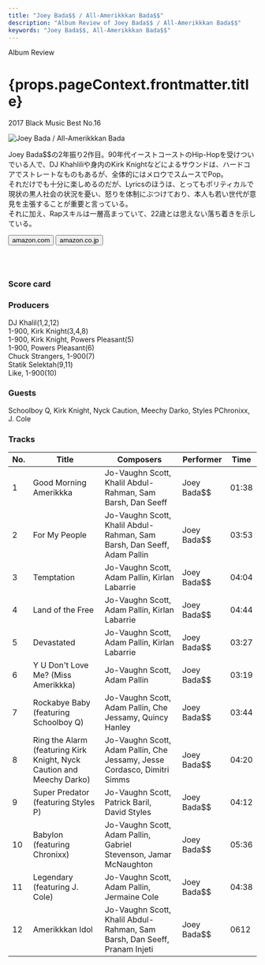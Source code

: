 ```yaml
---
title: "Joey Bada$$ / All-Amerikkkan Bada$$"
description: "Album Review of Joey Bada$$ / All-Amerikkkan Bada$$"
keywords: "Joey Bada$$, All-Amerikkkan Bada$$"
---
```





<p className="largeP">Album Review</p>
<h1 className="h1--no--margin">{props.pageContext.frontmatter.title}</h1>
<p className="largeP">
  <Link to="/best50/2017/">2017 Black Music Best No.16</Link>
</p>

<Row  className="image-card-group">
	<Column colMd={3} colLg={4} noGutterMdLeft="">
       <ImageCard>

![Joey Bada$$ / All-Amerikkkan Bada$$](../../images/cd/joeybadass2L.jpg)

</ImageCard>
	</Column>
	<Column colMd={4} colLg={8} noGutterMdLeft="">
	<p>
	Joey Bada$$の2年振り2作目。90年代イーストコーストのHip-Hopを受けついでいる人で、DJ Khahliliや身内のKirk Knightなどによるサウンドは、ハードコアでストレートなものもあるが、全体的にはメロウでスムースでPop。
	<br/>それだけでも十分に楽しめるのだが、Lyricsのほうは、とってもポリティカルで現状の黒人社会の状況を憂い、怒りを体制にぶつけており、本人も若い世代が意見を主張することが重要と言っている。
	<br/>それに加え、Rapスキルは一層高まっていて、22歳とは思えない落ち着きを示している。
	</p>
	<div>
	  <Button className="button-right-mergin"  href="https://amzn.to/2CZLxBW" renderIcon={ArrowUpRight} size='sm' kind='primary'>
      amazon.com
    </Button>
    <Button className="button-right-mergin"  href="https://amzn.to/30g5bSK" renderIcon={ArrowUpRight} size='sm' kind='secondary'>
      amazon.co.jp
    </Button>
	</div>
	<a href="https://geo.music.apple.com/jp/album/all-amerikkkan-bada%24%24/1503615343?mt=1&app=music&ls=1&at=11lcug" style="display:inline-block;overflow:hidden;background:url(https://linkmaker.itunes.apple.com/ja-jp/lockup.svg?releaseDate=2017-04-07&kind=album&bubble=apple_music&style=mono-black) no-repeat;width:180px;height:45px;"></a>
	</Column>
</Row>
<Row >
	<Column colMd={4} colLg={4} noGutterMdLeft="">
<div>
  <h3>Score card</h3>
	<SliderJS1 value="2" />
  <SliderJS2 value="1" />
	<SliderJS3 value="1" />
  <SliderJS4 value="9" />
</div>
</Column>
<Column colMd={8} colLg={8} noGutterMdLeft="">
<div>
<h3>Producers</h3>
<p>
	DJ Khalil(1,2,12)
	<br/>1-900, Kirk Knight(3,4,8)
	<br/>1-900, Kirk Knight, Powers Pleasant(5)
	<br/>1-900, Powers Pleasant(6)
	<br/>Chuck Strangers, 1-900(7)
	<br/>Statik Selektah(9,11)
	<br/>Like, 1-900(10)
</p>
<h3>Guests</h3>
<p>
	Schoolboy Q, Kirk Knight, Nyck Caution, Meechy Darko, Styles PChronixx, J. Cole
</p>
</div>
</Column>
</Row>

<h3>Tracks</h3>

| No. | Title                                                                 | Composers                                                                 | Performer   | Time  |
| --- | --------------------------------------------------------------------- | ------------------------------------------------------------------------- | ----------- | ----- |
| 1   | Good Morning Amerikkka                                                | Jo-Vaughn Scott, Khalil Abdul-Rahman, Sam Barsh, Dan Seeff                | Joey Bada$$ | 01:38 |
| 2   | For My People                                                         | Jo-Vaughn Scott, Khalil Abdul-Rahman, Sam Barsh, Dan Seeff, Adam Pallin   | Joey Bada$$ | 03:53 |
| 3   | Temptation                                                            | Jo-Vaughn Scott, Adam Pallin, Kirlan Labarrie                             | Joey Bada$$ | 04:04 |
| 4   | Land of the Free                                                      | Jo-Vaughn Scott, Adam Pallin, Kirlan Labarrie                             | Joey Bada$$ | 04:44 |
| 5   | Devastated                                                            | Jo-Vaughn Scott, Adam Pallin, Kirlan Labarrie                             | Joey Bada$$ | 03:27 |
| 6   | Y U Don't Love Me? (Miss Amerikkka)                                   | Jo-Vaughn Scott, Adam Pallin                                              | Joey Bada$$ | 03:19 |
| 7   | Rockabye Baby (featuring Schoolboy Q)                                 | Jo-Vaughn Scott, Adam Pallin, Che Jessamy, Quincy Hanley                  | Joey Bada$$ | 03:44 |
| 8   | Ring the Alarm (featuring Kirk Knight, Nyck Caution and Meechy Darko) | Jo-Vaughn Scott, Adam Pallin, Che Jessamy, Jesse Cordasco, Dimitri Simms  | Joey Bada$$ | 04:20 |
| 9   | Super Predator (featuring Styles P)                                   | Jo-Vaughn Scott, Patrick Baril, David Styles                              | Joey Bada$$ | 04:12 |
| 10  | Babylon (featuring Chronixx)                                          | Jo-Vaughn Scott, Adam Pallin, Gabriel Stevenson, Jamar McNaughton         | Joey Bada$$ | 05:36 |
| 11  | Legendary (featuring J. Cole)                                         | Jo-Vaughn Scott, Adam Pallin, Jermaine Cole                               | Joey Bada$$ | 04:38 |
| 12  | Amerikkkan Idol                                                       | Jo-Vaughn Scott, Khalil Abdul-Rahman, Sam Barsh, Dan Seeff, Pranam Injeti | Joey Bada$$ | 0612  |
